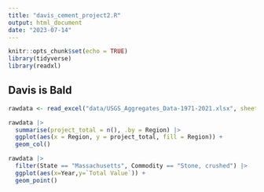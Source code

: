 ```yaml
---
title: "davis_cement_project2.R"
output: html_document
date: "2023-07-14"
---
```


```r
knitr::opts_chunk$set(echo = TRUE)
library(tidyverse)
library(readxl)

```

## Davis is Bald

```r
rawdata <- read_excel("data/USGS_Aggregates_Data-1971-2021.xlsx", sheet = "Complete_1971_2021")

```

```r
rawdata |> 
  summarise(project_total = n(), .by = Region) |> 
  ggplot(aes(x = Region, y = project_total, fill = Region)) + 
  geom_col()

```
```r
rawdata |>
  filter(State == "Massachusetts", Commodity == "Stone, crushed") |>
  ggplot(aes(x=Year,y=`Total Value`)) +
  geom_point()
```



